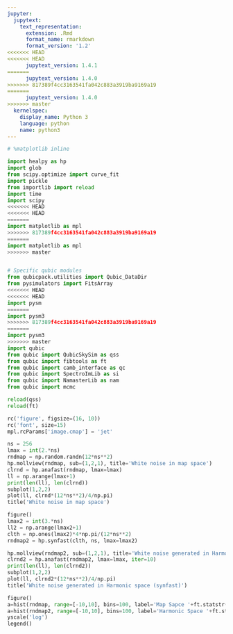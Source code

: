 ```yaml
---
jupyter:
  jupytext:
    text_representation:
      extension: .Rmd
      format_name: rmarkdown
      format_version: '1.2'
<<<<<<< HEAD
<<<<<<< HEAD
      jupytext_version: 1.4.1
=======
      jupytext_version: 1.4.0
>>>>>>> 817389f4cc3163541fa042c883a3919ba9169a19
=======
      jupytext_version: 1.4.0
>>>>>>> master
  kernelspec:
    display_name: Python 3
    language: python
    name: python3
---
```


```python
# %matplotlib inline

import healpy as hp
import glob
from scipy.optimize import curve_fit
import pickle
from importlib import reload
import time
import scipy
<<<<<<< HEAD
<<<<<<< HEAD
=======
import matplotlib as mpl
>>>>>>> 817389f4cc3163541fa042c883a3919ba9169a19
=======
import matplotlib as mpl
>>>>>>> master


# Specific qubic modules
from qubicpack.utilities import Qubic_DataDir
from pysimulators import FitsArray
<<<<<<< HEAD
<<<<<<< HEAD
import pysm
=======
import pysm3
>>>>>>> 817389f4cc3163541fa042c883a3919ba9169a19
=======
import pysm3
>>>>>>> master
import qubic
from qubic import QubicSkySim as qss
from qubic import fibtools as ft
from qubic import camb_interface as qc
from qubic import SpectroImLib as si
from qubic import NamasterLib as nam
from qubic import mcmc

reload(qss)
reload(ft)

rc('figure', figsize=(16, 10))
rc('font', size=15)
mpl.rcParams['image.cmap'] = 'jet'
```

```python
ns = 256
lmax = int(2.*ns)
rndmap = np.random.randn(12*ns**2)
hp.mollview(rndmap, sub=(1,2,1), title='White noise in map space')
clrnd = hp.anafast(rndmap, lmax=lmax)
ll = np.arange(lmax+1)
print(len(ll), len(clrnd))
subplot(1,2,2)
plot(ll, clrnd*(12*ns**2)/4/np.pi)
title('White noise in map space')

figure()
lmax2 = int(3.*ns)
ll2 = np.arange(lmax2+1)
clth = np.ones(lmax2)*4*np.pi/(12*ns**2)
rndmap2 = hp.synfast(clth, ns, lmax=lmax2)

hp.mollview(rndmap2, sub=(1,2,1), title='White noise generated in Harmonic space (synfast)')
clrnd2 = hp.anafast(rndmap2, lmax=lmax, iter=10)
print(len(ll), len(clrnd2))
subplot(1,2,2)
plot(ll, clrnd2*(12*ns**2)/4/np.pi)
title('White noise generated in Harmonic space (synfast)')

figure()
a=hist(rndmap, range=[-10,10], bins=100, label='Map Sapce '+ft.statstr(rndmap), alpha=0.3)
a=hist(rndmap2, range=[-10,10], bins=100, label='Harmonic Space '+ft.statstr(rndmap2), alpha=0.3)
yscale('log')
legend()

```

```python

```
